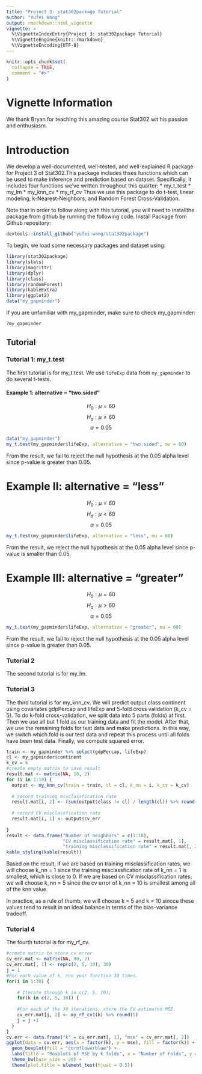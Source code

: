 ```yaml
---
title: "Project 3: stat302package Tutorial"
author: "Yufei Wang"
output: rmarkdown::html_vignette
vignette: >
  %\VignetteIndexEntry{Project 3: stat302package Tutorial}
  %\VignetteEngine{knitr::rmarkdown}
  %\VignetteEncoding{UTF-8}
---
```


\addtolength{\headheight}{-.025\textheight} 
\thispagestyle{fancyplain} 

```r
knitr::opts_chunk$set(
  collapse = TRUE,
  comment = "#>"
)
```

# Vignette Information

We thank Bryan for teaching this amazing course Stat302 wit his passion and enthusiasm.

# Introduction
We develop a well-documented, well-tested, and well-explained R package for Project 3 of Stat302.This package includes thses functions which can be used to make inference and prediction based on dataset. Specifically, it includes four functions we’ve written throughout this quarter:
* my_t_test
* my_lm
* my_knn_cv
* my_rf_cv
Thus we use this package to do t-test, linear modeling, k-Nearest-Neighbors, and Random Forest Cross-Validation. 

Note that in order to follow along with this tutorial, you will need to installthe package from github by running the following code.
Install Package from Github repository:
```r
devtools::install_github("yufei-wang/stat302package")
```

To begin, we load some necessary packages and dataset using:

```r
library(stat302package)
library(stats)
library(magrittr)
library(dplyr)
library(class)
library(randomForest)
library(kableExtra)
library(ggplot2)
data("my_gapminder")
```

If you are unfamiliar with my_gapminder, make sure to check my_gapminder:

```r
?my_gapminder
```

## Tutorial

### Tutorial 1:  my_t.test
The first tutorial is for my_t.test. We use `lifeExp` data from `my_gapminder` to do several t-tests.

#### Example 1: alternative = "two.sided"
$$H_0: \mu = 60$$
$$H_a: \mu \neq 60$$
$$\alpha = 0.05$$
```r
data("my_gapminder")
my_t.test(my_gapminder$lifeExp, alternative = "two.sided", mu = 60)
```
From the result, we fail to reject the null hypothesis at the 0.05 alpha level since p-value is greater than 0.05.

# Example II: alternative = "less"
$$H_0: \mu = 60$$
$$H_a: \mu < 60$$
$$\alpha = 0.05$$
```r
my_t.test(my_gapminder$lifeExp, alternative = "less", mu = 60)
```
From the result, we reject the null hypothesis at the 0.05 alpha level since p-value is smaller than 0.05.

# Example III: alternative = "greater"
$$H_0: \mu = 60$$
$$H_a: \mu > 60$$
$$\alpha = 0.05$$
```r
my_t.test(my_gapminder$lifeExp, alternative = "greater", mu = 60)
```
From the result, we fail to reject the null hypothesis at the 0.05 alpha level since p-value is greater than 0.05.


### Tutorial 2
The second tutorial is for my_lm. 


### Tutorial 3
The third tutorial is for my_knn_cv. We will predict output class continent using covariates gdpPercap and lifeExp and 5-fold cross validation (k_cv = 5).
To do k-fold cross-validation, we split data into 5 parts (folds) at first. Then we use all but 1 fold as our training data and fit the model. After that, 
we use the remaining folds for test data and make predictions. In this way, we switch which fold is our test data and repeat this process until all folds 
have been test data. Finally, we compute squared error.

```r
train <- my_gapminder %>% select(gdpPercap, lifeExp)
cl <- my_gapminder$continent
k_cv = 5
#create empty matrix to save result
result.mat <- matrix(NA, 10, 2)
for (i in 1:10) {
  output <- my_knn_cv(train = train, cl = cl, k_nn = i, k_cv = k_cv)
  
  # record training misclassfication rate
  result.mat[i, 2] <- (sum(output$class != cl) / length(cl)) %>% round(5)
  
  # record CV misclassfication rate
  result.mat[i, 1] <- output$cv_err
  
}
result <- data.frame("Number of neighbors" = c(1:10), 
                     "CV misclassification rate" = result.mat[, 1],
                     "training misclassification rate" = result.mat[, 2])
kable_styling(kable(result))

```

Based on the result, if we are based on training misclassification rates, we will choose k_nn = 1 since the training misclassfication rate of k_nn = 1 is smallest, which is close to 0. If we are based on CV misclassification rates, we will choose k_nn = 5 since the cv error of k_nn = 10 is smallest among all of the knn value.

In practice, as a rule of thumb, we will choose k = 5 and k = 10 sincce these values tend to result in an ideal balance in terms of the bias-variance tradeoff.

 
### Tutorial 4
The fourth tutorial is for my_rf_cv.
```r
#create matrix to store cv error
cv_err.mat <- matrix(NA, 90, 2)
cv_err.mat[, 1] <- rep(c(2, 5, 10), 30)
j = 1
#For each value of k, run your function 30 times.
for(i in 1:30) {
  
    # Iterate through k in c(2, 5, 10):
    for(k in c(2, 5, 10)) {
      
    #For each of the 30 iterations, store the CV estimated MSE.
    cv_err.mat[j, 2] <- my_rf_cv1(k) %>% round(5)
    j = j +1
  }
}
cv.err <- data.frame("k" = cv_err.mat[, 1], "mse" = cv_err.mat[, 2])
ggplot(data = cv.err, aes(x = factor(k), y = mse), fill = factor(k)) +
  geom_boxplot(fill = "cornflowerblue") +
  labs(title = "Boxplots of MSE by k folds", x = "Number of Folds", y = "MSE") +
  theme_bw(base_size = 20) +
  theme(plot.title = element_text(hjust = 0.5))

```

